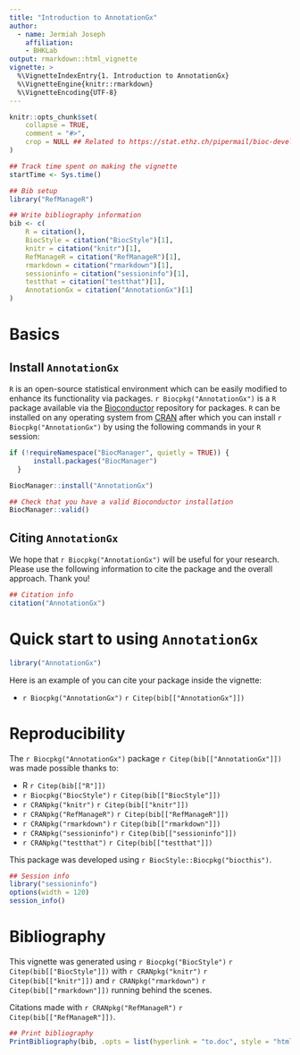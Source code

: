 ```yaml
---
title: "Introduction to AnnotationGx"
author: 
  - name: Jermiah Joseph
    affiliation:
    - BHKLab 
output: rmarkdown::html_vignette
vignette: >
  %\VignetteIndexEntry{1. Introduction to AnnotationGx}
  %\VignetteEngine{knitr::rmarkdown}
  %\VignetteEncoding{UTF-8}  
---
```


```r
knitr::opts_chunk$set(
    collapse = TRUE,
    comment = "#>",
    crop = NULL ## Related to https://stat.ethz.ch/pipermail/bioc-devel/2020-April/016656.html
)
```


```r
## Track time spent on making the vignette
startTime <- Sys.time()

## Bib setup
library("RefManageR")

## Write bibliography information
bib <- c(
    R = citation(),
    BiocStyle = citation("BiocStyle")[1],
    knitr = citation("knitr")[1],
    RefManageR = citation("RefManageR")[1],
    rmarkdown = citation("rmarkdown")[1],
    sessioninfo = citation("sessioninfo")[1],
    testthat = citation("testthat")[1],
    AnnotationGx = citation("AnnotationGx")[1]
)
```

# Basics

## Install `AnnotationGx`

`R` is an open-source statistical environment which can be easily modified to enhance its functionality via packages. `r Biocpkg("AnnotationGx")` is a `R` package available via the [Bioconductor](http://bioconductor.org) repository for packages. `R` can be installed on any operating system from [CRAN](https://cran.r-project.org/) after which you can install `r Biocpkg("AnnotationGx")` by using the following commands in your `R` session:

```r
if (!requireNamespace("BiocManager", quietly = TRUE)) {
      install.packages("BiocManager")
  }

BiocManager::install("AnnotationGx")

## Check that you have a valid Bioconductor installation
BiocManager::valid()
```

## Citing `AnnotationGx`

We hope that `r Biocpkg("AnnotationGx")` will be useful for your research. Please use the following information to cite the package and the overall approach. Thank you!

```r
## Citation info
citation("AnnotationGx")
```

# Quick start to using `AnnotationGx`

```r
library("AnnotationGx")
```


Here is an example of you can cite your package inside the vignette:

* `r Biocpkg("AnnotationGx")` `r Citep(bib[["AnnotationGx"]])`

# Reproducibility

The `r Biocpkg("AnnotationGx")` package `r Citep(bib[["AnnotationGx"]])` was made possible thanks to:

* R `r Citep(bib[["R"]])`
* `r Biocpkg("BiocStyle")` `r Citep(bib[["BiocStyle"]])`
* `r CRANpkg("knitr")` `r Citep(bib[["knitr"]])`
* `r CRANpkg("RefManageR")` `r Citep(bib[["RefManageR"]])`
* `r CRANpkg("rmarkdown")` `r Citep(bib[["rmarkdown"]])`
* `r CRANpkg("sessioninfo")` `r Citep(bib[["sessioninfo"]])`
* `r CRANpkg("testthat")` `r Citep(bib[["testthat"]])`

This package was developed using `r BiocStyle::Biocpkg("biocthis")`.


```r
## Session info
library("sessioninfo")
options(width = 120)
session_info()
```



# Bibliography

This vignette was generated using `r Biocpkg("BiocStyle")` `r Citep(bib[["BiocStyle"]])`
with `r CRANpkg("knitr")` `r Citep(bib[["knitr"]])` and `r CRANpkg("rmarkdown")` `r Citep(bib[["rmarkdown"]])` running behind the scenes.

Citations made with `r CRANpkg("RefManageR")` `r Citep(bib[["RefManageR"]])`.

```r
## Print bibliography
PrintBibliography(bib, .opts = list(hyperlink = "to.doc", style = "html"))
```
